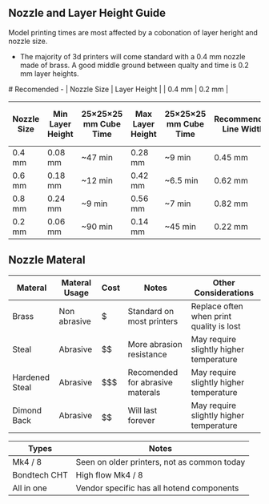 
## Nozzle and Layer Height Guide
Model printing times are most affected by a cobonation of layer heright and nozzle size. 
- The majority of 3d printers will come standard with a 0.4 mm nozzle made of brass. A good middle ground between qualty and time is 0.2 mm layer heights. 



<Callout type="info">
# Recomended - 
| Nozzle Size | Layer Height |
| 0.4 mm       | 0.2 mm      |

</Callout>


| Nozzle Size | Min Layer Height | 25×25×25 mm Cube Time  | Max Layer Height | 25×25×25 mm Cube Time  | Recommended Line Width | Max Line Width (+120%) |
|-------------|------------------|------------------------|------------------|------------------------|------------------------|------------------------|
| 0.4 mm      | 0.08 mm          | ~47 min                | 0.28 mm          | ~9 min                 | 0.45 mm                | 0.6 mm                 |
| 0.6 mm      | 0.18 mm          | ~12 min                | 0.42 mm          | ~6.5 min               | 0.62 mm                | 0.8 mm                 |
| 0.8 mm      | 0.24 mm          | ~9 min                 | 0.56 mm          | ~7 min                 | 0.82 mm                | 1.0 mm                 |
| 0.2 mm      | 0.06 mm          | ~90 min                | 0.14 mm          | ~45 min                | 0.22 mm                | 0.3 mm                 |


## Nozzle Materal 

| Materal        | Materal Usage | Cost   | Notes                            | Other Considerations                     |
|----------------|---------------|--------|----------------------------------|------------------------------------------|
| Brass          | Non abrasive  | $      | Standard on most printers        | Replace often when print quality is lost | 
| Steal          | Abrasive      | $$     | More abrasion resistance         | May require slightly higher temperature  |
| Hardened Steal | Abrasive      | $$$    | Recomended for abrasive materals | May require slightly higher temperature  |
| Dimond Back    | Abrasive      | $$$$$$ | Will last forever                | May require slightly higher temperature  |

| Types        |Notes                                        |
|--------------|---------------------------------------------|
| Mk4 / 8      | Seen on older printers, not as common today |
| Bondtech CHT | High flow Mk4 / 8                           |
| All in one   | Vendor specific has all hotend components   |